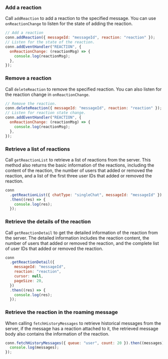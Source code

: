 <PlatformWrapper platform="web">

### Add a reaction

Call `addReaction` to add a reaction to the specified message. You can use `onReactionChange` to listen for the state of adding the reaction.

```javascript
// Add a reaction
conn.addReaction({ messageId: "messageId", reaction: "reaction" });
// Listen for the state of the reaction.
conn.addEventHandler("REACTION", {
  onReactionChange: (reactionMsg) => {
    console.log(reactionMsg);
  },
});
```

### Remove a reaction

Call `deleteReaction` to remove the specified reaction. You can also listen for the reaction change in `onReactionChange`.

```javascript
// Remove the reaction.
conn.deleteReaction({ messageId: "messageId", reaction: "reaction" });
// Listen for reaction state change.
conn.addEventHandler("REACTION", {
  onReactionChange: (reactionMsg) => {
    console.log(reactionMsg);
  },
});
```

### Retrieve a list of reactions

Call `getReactionList` to retrieve a list of reactions from the server. This method also returns the basic information of the reactions, including the content of the reaction, the number of users that added or removed the reaction, and a list of the first three user IDs that added or removed the reaction.

```javascript
conn
  .getReactionList({ chatType: "singleChat", messageId: "messageId" })
  .then((res) => {
    console.log(res);
  });
```

### Retrieve the details of the reaction

Call `getReactionDetail` to get the detailed information of the reaction from the server. The detailed information includes the reaction content, the number of users that added or removed the reaction, and the complete list of user IDs that added or removed the reaction.

```javascript
conn
  .getReactionDetail({
    messageId: "messageId",
    reaction: "reaction",
    cursor: null,
    pageSize: 20,
  })
  .then((res) => {
    console.log(res);
  });
```

### Retrieve the reaction in the roaming message

When calling `fetchHistoryMessages` to retrieve historical messages from the server, if the message has a reaction attached to it, the retrieved message body also contains the information of the reaction.

```javascript
conn.fetchHistoryMessages({ queue: "user", count: 20 }).then((messages) => {
  console.log(messages);
});
```

</PlatformWrapper>